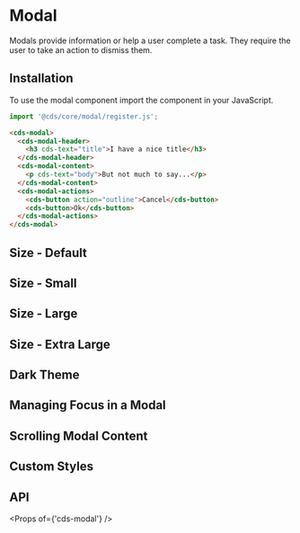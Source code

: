 
<Meta title="Components/Modal" />

# Modal

Modals provide information or help a user complete a task. They require the user to take an action to dismiss them.

## Installation

To use the modal component import the component in your JavaScript.

```typescript
import '@cds/core/modal/register.js';
```

```html
<cds-modal>
  <cds-modal-header>
    <h3 cds-text="title">I have a nice title</h3>
  </cds-modal-header>
  <cds-modal-content>
    <p cds-text="body">But not much to say...</p>
  </cds-modal-content>
  <cds-modal-actions>
    <cds-button action="outline">Cancel</cds-button>
    <cds-button>Ok</cds-button>
  </cds-modal-actions>
</cds-modal>
```

## Size - Default

<Preview>
  <Story id="stories-modal--default-size" />
</Preview>

## Size - Small

<Preview>
  <Story id="stories-modal--small" />
</Preview>

## Size - Large

<Preview>
  <Story id="stories-modal--large" />
</Preview>

## Size - Extra Large

<Preview>
  <Story id="stories-modal--extra-large" />
</Preview>

## Dark Theme

<Preview>
  <Story id="stories-modal--dark-theme" />
</Preview>

## Managing Focus in a Modal

<Preview>
  <Story id="stories-modal--focus" />
</Preview>

## Scrolling Modal Content

<Preview>
  <Story id="stories-modal--scroll-content" />
</Preview>

## Custom Styles

<Preview>
  <Story id="stories-modal--custom-styles" />
</Preview>

## API

<Props of={'cds-modal'} />
